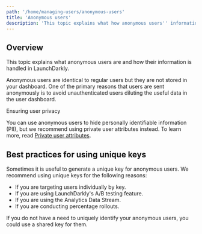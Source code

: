 ```yaml
---
path: '/home/managing-users/anonymous-users'
title: 'Anonymous users'
description: 'This topic explains what how anonymous users'' information is handled. Anonymous users are identical to regular users but they are not stored in your dashboard.'
---
```


## Overview

This topic explains what anonymous users are and how their information is handled in LaunchDarkly.

Anonymous users are identical to regular users but they are not stored in your dashboard. One of the primary reasons that users are sent anonymously is to avoid unauthenticated users diluting the useful data in the user dashboard.

<Callout intent="info">
  <CalloutTitle>Ensuring user privacy</CalloutTitle>
  <CalloutDescription>

You can use anonymous users to hide personally identifiable information (PII), but we recommend using private user
attributes instead. To learn more, read [Private user attributes](/home/managing-users/user-attributes).

  </CalloutDescription>
</Callout>

## Best practices for using unique keys

Sometimes it is useful to generate a unique key for anonymous users. We recommend using unique keys for the following reasons:

- If you are targeting users individually by key.
- If you are using LaunchDarkly's A/B testing feature.
- If you are using the Analytics Data Stream.
- If you are conducting percentage rollouts.

If you do not have a need to uniquely identify your anonymous users, you could use a shared key for them.
